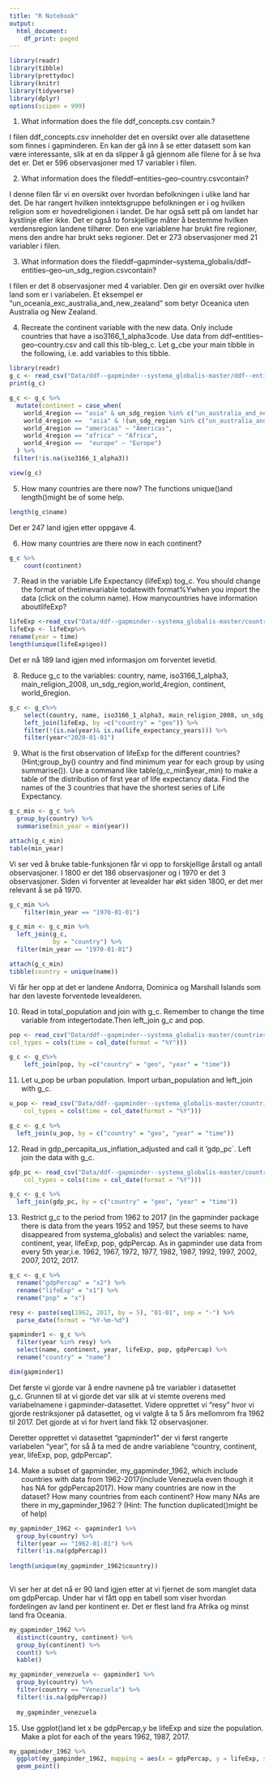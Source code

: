 ```yaml
---
title: "R Notebook"
output:
  html_document:
    df_print: paged
---
```


```r
library(readr)
library(tibble)
library(prettydoc)
library(knitr)
library(tidyverse)
library(dplyr)
options(scipen = 999)
```


1. What information does the file ddf_concepts.csv contain.?

I filen ddf_concepts.csv inneholder det en oversikt over alle datasettene som finnes i gapminderen. En kan der gå inn å se etter datasett som kan være interessante, slik at en da slipper å gå gjennom alle filene for å se hva det er. Det er 596 observasjoner med 17 variabler i filen.

2. What information does the fileddf--entities--geo--country.csvcontain?

I denne filen får vi en oversikt over hvordan befolkningen i ulike land har det. De har rangert hvilken inntektsgruppe befolkningen er i og hvilken religion som er hovedreligionen i landet. De har også sett på om landet har kystlinje eller ikke. Det er også to forskjellige måter å bestemme hvilken verdensregion landene tilhører. Den ene variablene har brukt fire regioner, mens den andre har brukt seks regioner. Det er 273 observasjoner med 21 variabler i filen. 

3. What information does the fileddf--gapminder--systema_globalis/ddf--entities--geo--un_sdg_region.csvcontain?

I filen er det 8 observasjoner med 4 variabler. Den gir en oversikt over hvilke land som er i variabelen. Et eksempel er "un_oceania_exc_australia_and_new_zealand" som betyr Oceanica uten Australia og New Zealand. 


4. Recreate the continent variable with the new data.   Only include countries that have a iso3166_1_alpha3code.  Use data from ddf--entities--geo--country.csv and call this tib-bleg_c. Let g_cbe your main tibble in the following, i.e. add variables to this tibble.

```r
library(readr)
g_c <- read_csv("Data/ddf--gapminder--systema_globalis-master/ddf--entities--geo--country.csv")
print(g_c)
```

```r
g_c <- g_c %>%
  mutate(continent = case_when(
    world_4region == "asia" & un_sdg_region %in% c("un_australia_and_new_zealand", "un_oceania_exc_australia_and_new_zealand") ~ "Oceania",
    world_4region ==  "asia" & !(un_sdg_region %in% c("un_australia_and_new_zealand", "un_oceania_exc_australia_and_new_zealand")) ~ "Asia",
    world_4region == "americas" ~ "Americas",
    world_4region == "africa" ~ "Africa",
    world_4region ==  "europe" ~ "Europe")
  ) %>%
 filter(!is.na(iso3166_1_alpha3))
```

```r
view(g_c)
```

5. How many countries are there now?
The functions unique()and length()might be of some help.
```r
length(g_c$name)
```

Det er 247 land igjen etter oppgave 4. 


6. How many countries are there now in each continent?

```r
g_c %>%
    count(continent)
```


7. Read in the variable Life Expectancy (lifeExp) tog_c. You should change the format of thetimevariable todatewith format%Ywhen you import the data (click on the column name). How manycountries have information aboutlifeExp?

```r
lifeExp <-read_csv("Data/ddf--gapminder--systema_globalis-master/countries-etc-datapoints/ddf--datapoints--life_expectancy_years--by--geo--time.csv",col_types =cols(time =col_date(format = "%Y")))
lifeExp <- lifeExp%>%
rename(year = time)
length(unique(lifeExp$geo))
```

Det er nå 189 land igjen med informasjon om forventet levetid. 

8. Reduce g_c to the variables: country, name, iso3166_1_alpha3, main_religion_2008, un_sdg_region,world_4region, continent, world_6region.

```r
g_c <- g_c%>%
    select(country, name, iso3166_1_alpha3, main_religion_2008, un_sdg_region, world_4region, continent,     world_6region) %>%
    left_join(lifeExp, by =c("country" = "geo")) %>%
    filter(!(is.na(year)& is.na(life_expectancy_years))) %>%
    filter(year<"2020-01-01")
```

9. What is the first observation of lifeExp for the different countries? (Hint;group_by() country and find minimum year for each group by using summarise()). Use a command like table(g_c_min$year_min) to make a table of the distribution of first year of life expectancy data. Find the names of the 3 countries that have the shortest series of Life Expectancy.

```r
g_c_min <- g_c %>%
  group_by(country) %>%
  summarise(min_year = min(year)) 

attach(g_c_min)
table(min_year)
```

Vi ser ved å bruke table-funksjonen får vi opp to forskjellige årstall og antall observasjoner. I 1800 er det 186 observasjoner og i 1970 er det 3 observasjoner. Siden vi forventer at levealder har økt siden 1800, er det mer relevant å se på 1970. 

```r
g_c_min %>% 
    filter(min_year == "1970-01-01")
```

```r
g_c_min <- g_c_min %>%
  left_join(g_c,
            by = "country") %>%
  filter(min_year == "1970-01-01")

attach(g_c_min)
tibble(country = unique(name))
```

Vi får her opp at det er landene Andorra, Dominica og Marshall Islands som har den laveste forventede levealderen.

10. Read in total_population and join with g_c. Remember to change the time variable from integertodate.Then left_join g_c and pop.

```r
pop <- read_csv("Data/ddf--gapminder--systema_globalis-master/countries-etc-datapoints/ddf--datapoints--population_total--by--geo--time.csv",
col_types = cols(time = col_date(format = "%Y")))
```

```r
g_c <- g_c%>% 
    left_join(pop, by =c("country" = "geo", "year" = "time"))
```

11. Let u_pop be urban population. Import urban_population and left_join with g_c.

```r
u_pop <- read_csv("Data/ddf--gapminder--systema_globalis-master/countries-etc-datapoints/ddf--datapoints--urban_population--by--geo--time.csv", 
    col_types = cols(time = col_date(format = "%Y")))
```

```r
g_c <- g_c %>%
  left_join(u_pop, by = c("country" = "geo", "year" = "time"))
```

12. Read in gdp_percapita_us_inflation_adjusted and call it ‘gdp_pc`. Left join the data with g_c.

```r
gdp_pc <- read_csv("Data/ddf--gapminder--systema_globalis-master/countries-etc-datapoints/ddf--datapoints--gdppercapita_us_inflation_adjusted--by--geo--time.csv",
    col_types = cols(time = col_date(format = "%Y")))
```

```r
g_c <- g_c %>%
  left_join(gdp_pc, by = c("country" = "geo", "year" = "time"))
```



13. Restrict g_c to the period from 1962 to 2017 (in the gapminder package there is data from the years 1952 and 1957, but these seems to have disappeared from systema_globalis) and select the variables: name, continent, year, lifeExp, pop, gdpPercap.  As in gapminder use data from every 5th year,i.e. 1962, 1967, 1972, 1977, 1982, 1987, 1992, 1997, 2002, 2007, 2012, 2017.

```r
g_c <- g_c %>% 
  rename("gdpPercap" = "x2") %>%
  rename("lifeExp" = "x1") %>%
  rename("pop" = "x")
```

```r
resy <- paste(seq(1962, 2017, by = 5), "01-01", sep = "-") %>% 
  parse_date(format = "%Y-%m-%d")

gapminder1 <- g_c %>%
  filter(year %in% resy) %>%
  select(name, continent, year, lifeExp, pop, gdpPercap) %>%
  rename("country" = "name")

dim(gapminder1)
```

Det første vi gjorde var å endre navnene på tre variabler i datasettet g_c. Grunnen til at vi gjorde det var slik at vi stemte overens med variabelnamene i gapminder-datasettet. Videre opprettet vi "resy" hvor vi gjorde restriksjoner på datasettet, og vi valgte å ta 5 års mellomrom fra 1962 til 2017. Det gjorde at vi for hvert land fikk 12 observasjoner. 

Deretter opprettet vi datasettet "gapminder1" der vi først rangerte variabelen "year", for så å ta med de andre variablene "country, continent, year, lifeExp, pop, gdpPercap". 


14. Make a subset of gapminder, my_gapminder_1962, which include countries with data from 1962-2017(include Venezuela even though it has NA for gdpPercap2017). How many countries are now in the dataset? How many countries from each continent? How many NAs are there in my_gapminder_1962`? (Hint: The function duplicated()might be of help)

```r
my_gapminder_1962 <- gapminder1 %>% 
  group_by(country) %>%
  filter(year == "1962-01-01") %>%
  filter(!is.na(gdpPercap)) 
  
length(unique(my_gapminder_1962$country))
  
```

Vi ser her at det nå er 90 land igjen etter at vi fjernet de som manglet data om gdpPercap. Under har vi fått opp en tabell som viser hvordan fordelingen av land per kontinent er. Det er flest land fra Afrika og minst land fra Oceania. 

```r
my_gapminder_1962 %>%
  distinct(country, continent) %>%
  group_by(continent) %>%
  count() %>%
  kable()
```

```r
my_gapminder_venezuela <- gapminder1 %>% 
  group_by(country) %>%
  filter(country == "Venezuela") %>%
  filter(!is.na(gdpPercap)) 
  
  my_gapminder_venezuela
```
 
15. Use ggplot()and let x be gdpPercap,y be lifeExp and size the population. Make a plot for each of the years 1962, 1987, 2017.
 
```r
my_gapminder_1962 %>%
  ggplot(my_gampinder_1962, mapping = aes(x = gdpPercap, y = lifeExp, size = pop, colour = continent)) +
  geom_point() 
```
 
 
